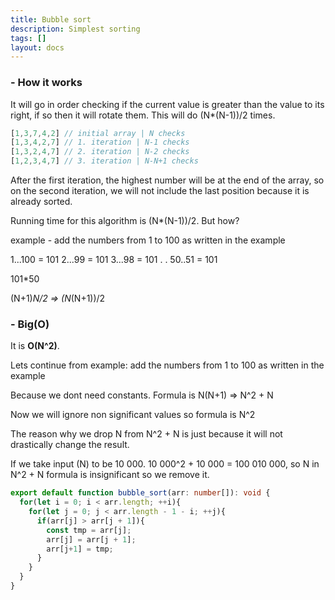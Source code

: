 ```yaml
---
title: Bubble sort
description: Simplest sorting
tags: []
layout: docs
---
```


<h3 className="text-lg font-semibold">- How it works</h3>

It will go in order checking if the current value is greater than the value to its right, if so then it will rotate them. This will do (N*(N-1))/2 times.

```js
[1,3,7,4,2] // initial array | N checks
[1,3,4,2,7] // 1. iteration | N-1 checks
[1,3,2,4,7] // 2. iteration | N-2 checks
[1,2,3,4,7] // 3. iteration | N-N+1 checks
```

After the first iteration, the highest number will be at the end of the array, so on the second iteration, we will not include the last position because it is already sorted.

Running time for this algorithm is (N*(N-1))/2. But how?

example - add the numbers from 1 to 100 as written in the example

1...100 = 101
2...99  = 101
3...98  = 101
.
.
50..51  = 101

101*50

(N+1)*N/2 => (N*(N+1))/2


<h3 className="text-lg font-semibold mt-7">- Big(O)</h3>

It is **O(N^2)**.

Lets continue from example: add the numbers from 1 to 100 as written in the example

Because we dont need constants. Formula is N(N+1) => N^2 + N 

Now we will ignore non significant values so formula is N^2

The reason why we drop N from N^2 + N is just because it will not drastically change the result.

If we take input (N) to be 10 000. 10 000^2 + 10 000 = 100 010 000, so N in N^2 + N formula is insignificant so we remove it.

```ts
export default function bubble_sort(arr: number[]): void {
  for(let i = 0; i < arr.length; ++i){
    for(let j = 0; j < arr.length - 1 - i; ++j){
      if(arr[j] > arr[j + 1]){
        const tmp = arr[j];
        arr[j] = arr[j + 1];
        arr[j+1] = tmp;
      }
    }
  }
}
```